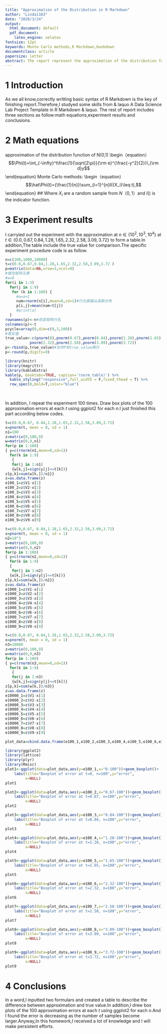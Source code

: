 ```yaml
---
title: "Approximation of the Distribution in R Markdown"
author: "Linda1103"
date: "2020/3/24"
output:
  html_document: default
  pdf_document:
    latex_engine: xelatex
fontsize: 12pt
keywords: Monte Carlo methods,R Markdown,bookdown
documentclass: article
papersize: letter
abstract: The report represent the approximation of the distribution function of $N(0,1)$ by the Monte Carlo methods.In addition,it involes how to input math fomulas ,form the table and draw theplots by R Markdown and bookdown.
---
```


# 1 Introduction

  As we all know,correctly writting basic syntax of R Markdown is the key of finishing report.Therefore,I studyed some skills from & laquo A Data Science Lab Project Template in R Markdown & laquo.
  The rest of report includes three sections as follow:math equations,experiment results and conclusions.
  

# 2 Math equations

  approximation of the distribution function of  N(0,1)
\begin（equation）
$$\Phi(t)=\int_{-\infty}^t\frac{1}{\sqrt{2\pi}}{\rm e}^{\frac{-y^2}{2}}\,{\rm d}y$$
\label{eq：N（0,1）}
\end{equation}
Monte Carlo methods:
\begin（equation）
$$\hat\Phi(t)={\frac{1}{n}}\sum_{i=1}^{n}I({X_i}\leq t),$$
\label{eq:Monte Carlo methods}
\end{equation}
## Where $X_i$ are a random sample from $N（0,1）$and $I()$ is the indicator function.

# 3 Experiment results

  I carryied out the experiment with  the approximation at $n\in{\{10^2,10^3,10^4}\}$ at $t\in{\{0.0,0.67,0.84,1.28,1.65,2.32,2.58,3.09,3.72}\}$ to form a table.In addition,The table include the true value for comparison.The specific experiment procedure code is as follow.

```r
n=c(100,1000,10000)
t=c(0.0,0.67,0.84,1.28,1.65,2.32,2.58,3.09,3.72 )
p=matrix(data=NA,nrow=3,ncol=9)
#填充矩阵元素
#a=0
for(i in 1:3)
  for(j in 1:9)
   for (k in 1:100) {
     #a=a+1
     num=rnorm(n[i],mean=0,sd=1)#行元素服从高斯分布
     p[i,j]=mean(num<t[j])
     #print(a)
  }
rownames(p)<-n#改变矩阵行名
colnames(p)<-t
pcycle=array(0,dim=c(9,3,100))
#真实值
true_value<-c(pnorm(0),pnorm(0.67),pnorm(0.84),pnorm(1.28),pnorm(1.65),
           pnorm(2.32),pnorm(2.58),pnorm(3.09),pnorm(3.72))
p<-rbind(p,true_value)#合并P和true_value两行
p<-round(p,digits=9)

library(knitr)
library(magrittr)
library(kableExtra)
kable(p, booktabs=TRUE, caption='(norm_table)') %>%
  kable_styling("responsive",full_width = F,fixed_thead = T) %>% 
  row_spec(0,bold=T,color="blue")
  
 
```
 
   In addition, I repeat the experiment 100 times. Draw box plots of the 100 approximation errors at each $t$  using ggplot2 for each $n$.I just finished this part according below codes.

```r
t=c(0.0,0.67, 0.84,1.28,1.65,2.32,2.58,3.09,3.72)
x=pnorm(t, mean = 0, sd = 1)
n1=100
z=matrix(0,100,9)
w=matrix(0,9,n1)
for(p in 1:100)
{ y=c(rnorm(n1,mean=0,sd=1))
  for(k in 1:9)
   {
   for(j in 1:n1)
   {w[k,j]=sign(y[j]<=t[k])}
z[p,k]=sum(w[k,])/n1}}
z=as.data.frame(z)
e100_1=z$V1-x[1]
e100_2=z$V2-x[2]
e100_3=z$V3-x[3]
e100_4=z$V4-x[4]
e100_5=z$V5-x[5]
e100_6=z$V6-x[6]
e100_7=z$V7-x[7]
e100_8=z$V8-x[8]
e100_9=z$V9-x[9]

t=c(0.0,0.67, 0.84,1.28,1.65,2.32,2.58,3.09,3.72)
x=pnorm(t, mean = 0, sd = 1)
n2=10^3
z=matrix(0,100,9)
w=matrix(0,9,n2)
for(p in 1:100)
{ y=c(rnorm(n2,mean=0,sd=1))
  for(k in 1:9)
  {
   for(j in 1:n2)
  {w[k,j]=sign(y[j]<=t[k])}
z[p,k]=sum(w[k,])/n2}}
z=as.data.frame(z)
e1000_1=z$V1-x[1]
e1000_2=z$V2-x[2]
e1000_3=z$V3-x[3]
e1000_4=z$V4-x[4]
e1000_5=z$V5-x[5]
e1000_6=z$V6-x[6]
e1000_7=z$V7-x[7]
e1000_8=z$V8-x[8]
e1000_9=z$V9-x[9]

t=c(0.0,0.67, 0.84,1.28,1.65,2.32,2.58,3.09,3.72)
x=pnorm(t, mean = 0, sd = 1)
n3=10000
z=matrix(0,100,9)
w=matrix(0,9,n3)
for(p in 1:100)
{ y=c(rnorm(n3,mean=0,sd=1))
  for(k in 1:9)
   {
   for(j in 1:n3)
   {w[k,j]=sign(y[j]<=t[k])}
z[p,k]=sum(w[k,])/n3}}
z=as.data.frame(z)
e10000_1=z$V1-x[1]
e10000_2=z$V2-x[2]
e10000_3=z$V3-x[3]
e10000_4=z$V4-x[4]
e10000_5=z$V5-x[5]
e10000_6=z$V6-x[6]
e10000_7=z$V7-x[7]
e10000_8=z$V8-x[8]
e10000_9=z$V9-x[9]

plot_data=cbind.data.frame(e100_1,e100_2,e100_3,e100_4,e100_5,e100_6,e100_7,e100_8,e100_9,e1000_1,e1000_2,e1000_3,e1000_4,e1000_5,e1000_6,e1000_7,e1000_8,e1000_9,e10000_1,e10000_2,e10000_3,e10000_4,e10000_5,e10000_6,e10000_7,e10000_8,e10000_9)
```

```r
library(ggplot2)
library(lattice)
library(plyr)
library(Rmisc)
plot1<-ggplot(data=plot_data,aes(y=e100_1,x="0-100"))+geom_boxplot()+
    labs(title="Boxplot of error at t=0, n=100",y="error",
         x=NULL)
plot1

plot2<-ggplot(data=plot_data,aes(y=e100_2,x="0.67-100"))+geom_boxplot()+
    labs(title="Boxplot of error at t=0.67, n=100",y="error",
         x=NULL)
plot2

plot3<-ggplot(data=plot_data,aes(y=e100_3,x="0.84-100"))+geom_boxplot()+
    labs(title="Boxplot of error at t=0.84, n=100",y="error",
         x=NULL)
plot3

plot4<-ggplot(data=plot_data,aes(y=e100_4,x="1.28-100"))+geom_boxplot()+
    labs(title="Boxplot of error at t=1.28, n=100",y="error",
         x=NULL)
plot4

plot5<-ggplot(data=plot_data,aes(y=e100_5,x="1.65-100"))+geom_boxplot()+
    labs(title="Boxplot of error at t=1.65, n=100",y="error",
         x=NULL)
plot5

plot6<-ggplot(data=plot_data,aes(y=e100_6,x="2.32-100"))+geom_boxplot()+
    labs(title="Boxplot of error at t=2.32, n=100",y="error",
         x=NULL)
plot6

plot7<-ggplot(data=plot_data,aes(y=e100_7,x="2.58-100"))+geom_boxplot()+
    labs(title="Boxplot of error at t=2.58, n=100",y="error",
         x=NULL)
plot7

plot8<-ggplot(data=plot_data,aes(y=e100_8,x="3.09-100"))+geom_boxplot()+
    labs(title="Boxplot of error at t=3.09, n=100",y="error",
         x=NULL)
plot8

plot9<-ggplot(data=plot_data,aes(y=e100_9,x="3.72-100"))+geom_boxplot()+
    labs(title="Boxplot of error at t=3.72, n=100",y="error",
         x=NULL)
plot9

```

# 4 Conclusions

   In a word,I inputted two formulars and created a table to describe the difference between approximation and true value.In addition,I drew box plots of the 100 approximation errors at each $t$  using ggplot2 for each $n$.And I found the error is decreasing as the number of samples become larger.Anyway,In this homework,I received a lot of knowledge and I will make persistent efforts.
